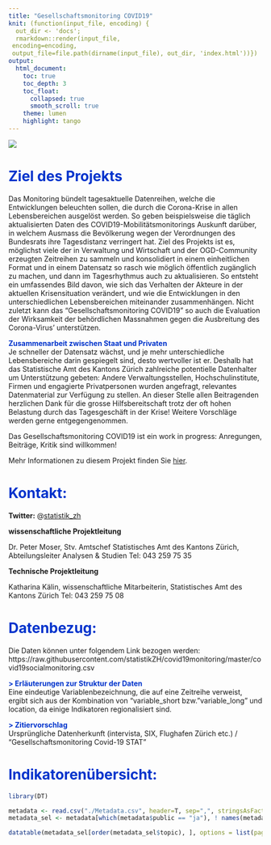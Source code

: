 ```yaml
---
title: "Gesellschaftsmonitoring COVID19"
knit: (function(input_file, encoding) {
  out_dir <- 'docs';
  rmarkdown::render(input_file,
 encoding=encoding,
 output_file=file.path(dirname(input_file), out_dir, 'index.html'))})
output: 
  html_document:
    toc: true
    toc_depth: 3
    toc_float:
      collapsed: true
      smooth_scroll: true
    theme: lumen
    highlight: tango
---
```


<style type="text/css">
.main-container {
  max-width: 1800px;
  margin-left: 0;
  margin-right: auto;
}
blockquote {
    padding: 10px 20px;
    margin: 0 0 20px;
    font-size: 14px;
    border-left: 5px solid #eee;
}

h1.title {
  font-size: 38px;
  color: #000000;
  }
  
h1 { /* Header 1 */
  font-size: 28px;
  color: #0033cc;
}
h2 { /* Header 2 */
    font-size: 28px;
	color: #0099ff
}
h3 { /* Header 3 */
    font-size: 14px;
	color: #6600cc
}
</style>

![](./KtZuerichLogo.png)


# Ziel des Projekts

Das Monitoring bündelt tagesaktuelle Datenreihen, welche die Entwicklungen beleuchten sollen, die durch die Corona-Krise in allen Lebensbereichen ausgelöst werden. So geben beispielsweise die täglich aktualisierten Daten des COVID19-Mobilitätsmonitorings Auskunft darüber, in welchem Ausmass die Bevölkerung wegen der Verordnungen des Bundesrats ihre Tagesdistanz verringert hat. Ziel des Projekts ist es, möglichst viele der in Verwaltung und Wirtschaft und der OGD-Community erzeugten Zeitreihen zu sammeln und konsolidiert in einem einheitlichen Format und in einem Datensatz so rasch wie möglich öffentlich zugänglich zu machen, und dann im Tagesrhythmus auch zu aktualisieren. So entsteht ein umfassendes Bild davon, wie sich das Verhalten der Akteure in der aktuellen Krisensituation verändert, und wie die Entwicklungen in den unterschiedlichen Lebensbereichen miteinander zusammenhängen. Nicht zuletzt kann das "Gesellschaftsmonitoring COVID19" so auch die Evaluation der Wirksamkeit der behördlichen Massnahmen gegen die Ausbreitung des Corona-Virus' unterstützen.


<span style="color:#0033cc">**Zusammenarbeit zwischen Staat und Privaten**</span> <br>
Je schneller der Datensatz wächst, und je mehr unterschiedliche Lebensbereiche darin gespiegelt sind, desto wertvoller ist er. Deshalb hat das Statistische Amt des Kantons Zürich zahlreiche potentielle Datenhalter um Unterstützung gebeten: Andere Verwaltungsstellen, Hochschulinstitute, Firmen und engagierte Privatpersonen wurden angefragt, relevantes Datenmaterial zur Verfügung zu stellen. An dieser Stelle allen Beitragenden herzlichen Dank für die grosse Hilfsbereitschaft trotz der oft hohen Belastung durch das Tagesgeschäft in der Krise! Weitere Vorschläge werden gerne entgegengenommen.


Das Gesellschaftsmonitoring COVID19 ist ein work in progress: Anregungen, Beiträge, Kritik sind willkommen!

Mehr Informationen zu diesem Projekt finden Sie [hier](https://bit.ly/2UbzLdv).


# Kontakt:

**Twitter:** @[statistik_zh](https://twitter.com/statistik_zh)


**wissenschaftliche Projektleitung **

Dr. Peter Moser, Stv. Amtschef Statistisches Amt des Kantons Zürich, Abteilungsleiter Analysen & Studien Tel: 043 259 75 35

**Technische Projektleitung**

Katharina Kälin, wissenschaftliche Mitarbeiterin, Statistisches Amt des Kantons Zürich Tel: 043 259 75 08

# Datenbezug:

Die Daten können unter folgendem Link bezogen werden: <br>
https://raw.githubusercontent.com/statistikZH/covid19monitoring/master/covid19socialmonitoring.csv

<span style="color:#0033cc">**> Erläuterungen zur Struktur der Daten**</span> <br>
Eine eindeutige Variablenbezeichnung, die auf eine Zeitreihe verweist, ergibt sich aus der Kombination von "variable_short bzw. "variable_long" und location, da einige Indikatoren regionalisiert sind.

<span style="color:#0033cc">**> Zitiervorschlag**</span> <br>
Ursprüngliche Datenherkunft (intervista, SIX, Flughafen Zürich etc.) / "Gesellschaftsmonitoring Covid-19 STAT"


<!-- **Darstellung der Indikatoren:** -->

<!-- https://observablehq.com/@mmznrstat/monitoring-covid19-effekt -->



# Indikatorenübersicht:

```r

library(DT)

metadata <- read.csv("./Metadata.csv", header=T, sep=",", stringsAsFactors=FALSE, encoding="UTF-8")
metadata_sel <- metadata[which(metadata$public == "ja"), ! names(metadata) %in% c("variable_short", "unit", "description", "public")]

datatable(metadata_sel[order(metadata_sel$topic), ], options = list(pageLength = 10), filter = 'top' , escape = FALSE, rownames = FALSE)

```


